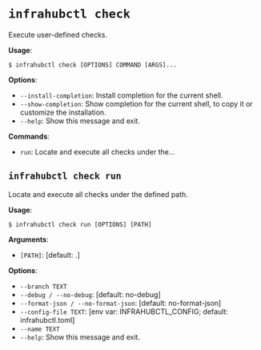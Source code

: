 # `infrahubctl check`

Execute user-defined checks.

**Usage**:

```console
$ infrahubctl check [OPTIONS] COMMAND [ARGS]...
```

**Options**:

* `--install-completion`: Install completion for the current shell.
* `--show-completion`: Show completion for the current shell, to copy it or customize the installation.
* `--help`: Show this message and exit.

**Commands**:

* `run`: Locate and execute all checks under the...

## `infrahubctl check run`

Locate and execute all checks under the defined path.

**Usage**:

```console
$ infrahubctl check run [OPTIONS] [PATH]
```

**Arguments**:

* `[PATH]`: [default: .]

**Options**:

* `--branch TEXT`
* `--debug / --no-debug`: [default: no-debug]
* `--format-json / --no-format-json`: [default: no-format-json]
* `--config-file TEXT`: [env var: INFRAHUBCTL_CONFIG; default: infrahubctl.toml]
* `--name TEXT`
* `--help`: Show this message and exit.

